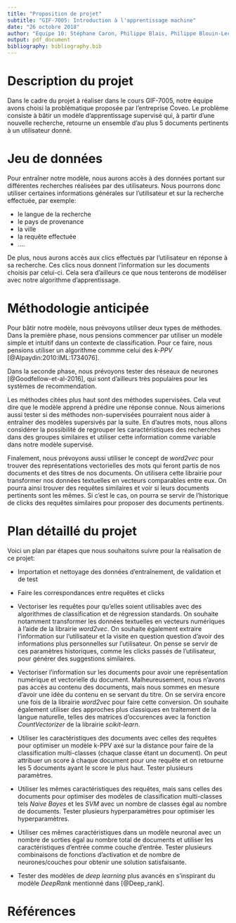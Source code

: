 ```yaml
---
title: "Proposition de projet"
subtitle: "GIF-7005: Introduction à l'apprentissage machine"
date: "26 octobre 2018"
author: "Équipe 10: Stéphane Caron, Philippe Blais, Philippe Blouin-Leclerc, Samuel Lévesque et William Bourget"
output: pdf_document
bibliography: bibliography.bib
---
```


# Description du projet

Dans le cadre du projet à réaliser dans le cours GIF-7005, notre équipe avons choisi la problématique proposée par l'entreprise Coveo. Le problème consiste à bâtir un modèle d'apprentissage supervisé qui, à partir d'une nouvelle recherche, retourne un ensemble d'au plus 5 documents pertinents à un utilisateur donné. 

# Jeu de données

Pour entraîner notre modèle, nous aurons accès à des données portant sur différentes recherches réalisées par des utilisateurs. Nous pourrons donc utiliser certaines informations générales sur l'utilisateur et sur la recherche effectuée, par exemple:

- le langue de la recherche
- le pays de provenance
- la ville 
- la requête effectuée
- ....

De plus, nous aurons accès aux clics effectués par l'utilisateur en réponse à sa recherche. Ces clics nous donnent l'information sur les documents choisis par celui-ci. Cela sera d'ailleurs ce que nous tenterons de modéliser avec notre algorithme d'apprentissage.

# Méthodologie anticipée

Pour bâtir notre modèle, nous prévoyons utiliser deux types de méthodes. Dans la première phase, nous pensions commencer par utiliser un modèle simple et intuitif dans un contexte de classification. Pour ce faire, nous pensions utiliser un algorithme commme celui des *k-PPV* [@Alpaydin:2010:IML:1734076]. 

Dans la seconde phase, nous prévoyons tester des réseaux de neurones [@Goodfellow-et-al-2016], qui sont d'ailleurs très populaires pour les systèmes de recommendation.

Les méthodes citées plus haut sont des méthodes supervisées. Cela veut dire que le modèle apprend à prédire une réponse connue. Nous aimerions aussi tester si des méthodes non-supervisées pourraient nous aider à entraîner des modèles supersivés par la suite. En d'autres mots, nous allons considérer la possibilité de regrouper les caractéristiques des recherches dans des groupes similaires et utiliser cette information comme variable dans notre modèle supervisé.

Finalement, nous prévoyons aussi utiliser le concept de *word2vec* pour trouver des représentations vectorielles des mots qui feront partis de nos documents et des titres de nos documents. On utilisera cette librairie pour transformer nos données textuelles en vecteurs comparables entre eux. On pourra ainsi trouver des requêtes similaires et voir si leurs documents pertinents sont les mêmes. Si c'est le cas, on pourra se servir de l'historique de clicks des requêtes similaires pour proposer des documents pertinents.

# Plan détaillé du projet

Voici un plan par étapes que nous souhaitons suivre pour la réalisation de ce projet:

+ Importation et nettoyage des données d'entraînement, de validation et de test

+ Faire les correspondances entre requêtes et clicks

+ Vectoriser les requêtes pour qu'elles soient utilisables avec des algorithmes de classification et de régression standards. On souhaite notamment transformer les données textuelles en vecteurs numériques à l'aide de la librairie *word2vec*. On souhaite également extraire l'information sur l'utilisateur et la visite en question question d'avoir des informations plus personnelles sur l'utilisateur. On pense se servir de ces paramètres historiques, comme les clicks passés de l'utilisateur, pour générer des suggestions similaires.

+ Vectoriser l'information sur les documents pour avoir une représentation numérique et vectorielle du document. Malheureusement, nous n'avons pas accès au contenu des documents, mais nous sommes en mesure d'avoir une idée du contenu en se servant du titre. On se servira encore une fois de la librairie *word2vec* pour faire cette conversion. On souhaite également utiliser des approches plus classiques en traitement de la langue naturelle, telles des matrices d'occurences avec la fonction *CountVectorizer* de la librairie *scikit-learn*.

+ Utiliser les caractéristiques des documents avec celles des requêtes pour optimiser un modèle k-PPV axé sur la distance pour faire de la classification multi-classes (chaque classe étant un document). On peut attribuer un score à chaque document pour une requête et on retourne les 5 documents ayant le score le plus haut. Tester plusieurs paramètres.

+ Utiliser les mêmes caractéristiques des requêtes, mais sans celles des documents pour optimiser des modèles de classification multi-classes tels *Naive Bayes* et les *SVM* avec un nombre de classes égal au nombre de documents. Tester plusieurs hyperparamètres pour optimiser les hyperparamètres.

+ Utiliser ces mêmes caractéristiques dans un modèle neuronal avec un nombre de sorties égal au nombre total de documents et utiliser les caractéristiques d'entrée comme couche d'entrée. Tester plusieurs combinaisons de fonctions d'activation et de nombre de neurones/couches pour obtenir une solution satisfaisante.

+ Tester des modèles de *deep learning* plus avancés en s'inspirant du modèle *DeepRank* mentionné dans [@Deep_rank].

# Références
